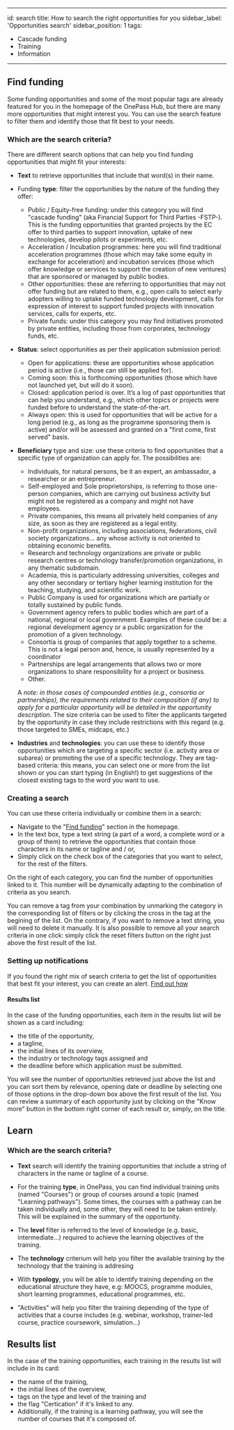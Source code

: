 ---
id: search
title: How to search the right opportunities for you
sidebar_label: 'Opportunities search'
sidebar_position: 1
tags:

- Cascade funding
- Training
- Information

 ---

## Find funding

Some funding opportunities and some of the most popular tags are already featured for you in the homepage of the OnePass Hub, but there are many more opportunities that might interest you.
You can use the search feature to filter them and identify those that fit best to your needs.

### Which are the search criteria?

There are different search options that can help you find funding opportunities that might fit your interests:

- **Text** to retrieve opportunities that include that word(s) in their name.

- Funding **type**: filter the opportunities by the nature of the funding they offer:
  - Public / Equity-free funding: under this category you will find "cascade funding" (aka Financial Support for Third Parties -FSTP-). This is the funding opportunities that granted projects by the EC offer to third parties to support innovation, uptake of new technologies, develop pilots or experiments, etc.
  - Acceleration / Incubation programmes: here you will find traditional acceleration programmes (those which may take some equity in exchange for acceleration) and incubation services (those which offer knowledge or services to support the creation of new ventures) that are sponsored or managed by public bodies.
  - Other opportunities: these are referring to opportunities that may not offer funding but are related to them, e.g., open calls to select early adopters willing to uptake funded technology development, calls for expression of interest to support funded projects with innovation services, calls for experts, etc.
  - Private funds: under this category you may find initiatives promoted by private entities, including those from corporates, technology funds, etc.

- **Status**: select opportunities as per their application submission period:
  - Open for applications: these are opportunities whose application period is active (i.e., those can still be applied for).
  - Coming soon: this is forthcoming opportunities (those which have not launched yet, but will do it soon).
  - Closed: application period is over. It’s a log of past opportunities that can help you understand, e.g., which other topics or projects were funded before to understand the state-of-the-art.
  - Always open: this is used for opportunities that will be active for a long period (e.g., as long as the programme sponsoring them is active) and/or will be assessed and granted on a "first come, first served" basis.

- **Beneficiary** type and size: use these criteria to find opportunities that a specific type of organization can apply for. The possibilities are:
  - Individuals, for natural persons, be it an expert, an ambassador, a researcher or an entrepreneur.
  - Self-employed and Sole proprietorships, is referring to those one-person companies, which are carrying out business activity but might not be registered as a company and might not have employees.
  - Private companies, this means all privately held companies of any size, as soon as they are registered as a legal entity.
  - Non-profit organizations, including associations, federations, civil society organizations… any whose activity is not oriented to obtaining economic benefits.
  - Research and technology organizations are private or public research centres or technology transfer/promotion organizations, in any thematic subdomain.
  - Academia, this is particularly addressing universities, colleges and any other secondary or tertiary higher learning institution for the teaching, studying, and scientific work.
  - Public Company is used for organizations which are partially or totally sustained by public funds.
  - Government agency refers to public bodies which are part of a national, regional or local government. Examples of these could be: a regional development agency or a public organization for the promotion of a given technology.
  - Consortia is group of companies that apply together to a scheme. This is not a legal person and, hence, is usually represented by a coordinator
  - Partnerships are legal arrangements that allows two or more organizations to share responsibility for a project or business.
  - Other.

  A *note: in those cases of compounded entities (e.g., consortia or partnerships), the requirements related to their composition (if any) to apply for a particular opportunity will be detailed in the opportunity description*.
  The size criteria can be used to filter the applicants targeted by the opportunity in case they include restrictions with this regard (e.g. those targeted to SMEs, midcaps, etc.)

- **Industries** and **technologies**: you can use these to identify those opportunities which are targeting a specific sector (i.e. activity area or subarea) or promoting the use of a specific technology. They are tag-based criteria: this means, you can select one or more from the list shown or you can start typing (in English!) to get suggestions of the closest existing tags to the word you want to use.

### Creating a search

You can use these criteria individually or combine them in a search:

- Navigate to the "[Find funding](https://getonepass.eu/search/opportunities)" section in the homepage.
- In the text box, type a text string (a part of a word, a complete word or a group of them) to retrieve the opportunities that contain those characters in its name or tagline and / or,
- Simply click on the check box of the categories that you want to select, for the rest of the filters.

On the right of each category, you can find the number of opportunities linked to it. This number will be dynamically adapting to the combination of criteria as you search.

You can remove a tag from your combination by unmarking the category in the corresponding list of filters or by clicking the cross in the tag at the begining of the list. On the contrary, if you want to remove a text string, you will need to delete it manually. It is also possible to remove all your search criteria in one click: simply click the reset filters button on the right just above the first result of the list.

### Setting up notifications

If you found the right mix of search criteria to get the list of opportunities that best fit your interest, you can create an alert. [Find out how](./alerts.mdx)

#### Results list

In the case of the funding opportunities, each item in the results list will be shown as a card including:

- the title of the opportunity,
- a tagline,
- the initial lines of its overview,
- the industry or technology tags assigned and
- the deadline before which application must be submitted.

You will see the number of opportunities retrieved just above the list and you can sort them by relevance, opening date or deadline by selecting one of those options in the drop-down box above the first result of the list.
You can review a summary of each opportunity just by clicking on the "Know more" button in the bottom right corner of each result or, simply, on the title.

## Learn

### Which are the search criteria?

- **Text** search will identify the training opportunities that include a string of characters in the name or tagline of a course.

- For the training **type**, in OnePass, you can find individual training units (named "Courses") or group of courses around a topic (named "Learning pathways"). Some times, the courses with a pathway can be taken individually and, some other, they will need to be taken entirely. This will be explained in the summary of the opportunity.

- The **level** filter is referred to the level of knowledge (e.g. basic, intermediate...) required to achieve the learning objectives of the training.

- The **technology** criterium will help you filter the available training by the technology that the training is addresing

- With **typology**, you will be able to identify training depending on the educational structure they have, e.g: MOOCS, programme modules, short learning programmes, educational programmes, etc.

- "Activities" will help you filter the training depending of the type of activities that a course includes (e.g. webinar, workshop, trainer-led course, practice coursework, simulation...)

## Results list

In the case of the training opportunities, each training in the results list will include in its card:

- the name of the training,
- the initial lines of the overview,
- tags on the type and level of the training and
- the flag "Certication" if it's linked to any.
- Additionally, if the training is a learning pathway, you will see the number of courses that it's composed of.
